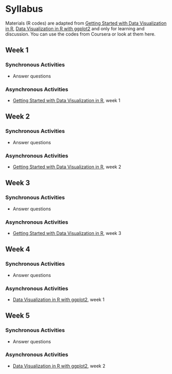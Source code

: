 # Syllabus

Materials (R codes) are adapted from 
[Getting Started with Data Visualization in R](https://www.coursera.org/learn/jhu-getting-started-data-viz-r?specialization=jhu-data-visualization-dashboarding-with-r), 
[Data Visualization in R with ggplot2](https://www.coursera.org/learn/jhu-data-visualization-r?specialization=jhu-data-visualization-dashboarding-with-r) and only for learning and discussion. 
You can use the codes from Coursera or look at them here.
    
## Week 1

### Synchronous Activities

- Answer questions

### Asynchronous Activities

- [Getting Started with Data Visualization in R](https://www.coursera.org/learn/jhu-getting-started-data-viz-r?specialization=jhu-data-visualization-dashboarding-with-r),
week 1

## Week 2

### Synchronous Activities

- Answer questions

### Asynchronous Activities

- [Getting Started with Data Visualization in R](https://www.coursera.org/learn/jhu-getting-started-data-viz-r?specialization=jhu-data-visualization-dashboarding-with-r),
week 2

## Week 3

### Synchronous Activities

- Answer questions

### Asynchronous Activities

- [Getting Started with Data Visualization in R](https://www.coursera.org/learn/jhu-getting-started-data-viz-r?specialization=jhu-data-visualization-dashboarding-with-r),
week 3

## Week 4

### Synchronous Activities

- Answer questions

### Asynchronous Activities

- [Data Visualization in R with ggplot2](https://www.coursera.org/learn/jhu-data-visualization-r?specialization=jhu-data-visualization-dashboarding-with-r),
week 1

## Week 5

### Synchronous Activities

- Answer questions

### Asynchronous Activities

- [Data Visualization in R with ggplot2](https://www.coursera.org/learn/jhu-data-visualization-r?specialization=jhu-data-visualization-dashboarding-with-r),
week 2